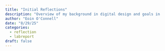 ```yaml
---
title: "Initial Reflections"
description: "Overview of my background in digital design and goals in E155."
author: "Eoin O'Connell"
date: "8/29/25"
categories:
  - reflection
  - labreport
draft: false
---
```


